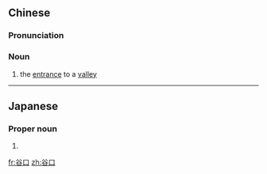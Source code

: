 ==Chinese==
{{zh-forms}}

===Pronunciation===
{{zh-pron
|m=gǔkǒu
|h=pfs=kuk-héu
|cat=n
}}

===Noun===
{{zh-noun}}

# {{lb|zh|literary}} the [[entrance]] to a [[valley]]

----

==Japanese==
{{wikipedia|lang=ja}}
{{ja-kanjitab|たに|くち|r=y|k2=ぐち|yomi=k}}

===Proper noun===
{{ja-pos|proper|たにぐち}}

# {{surname|lang=ja|sort=たにぐち}}

[[fr:谷口]]
[[zh:谷口]]